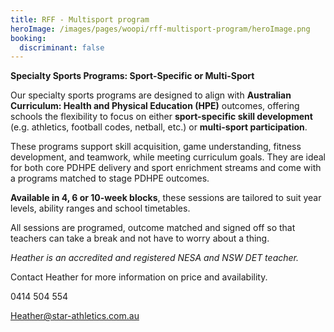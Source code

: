 ```yaml
---
title: RFF - Multisport program
heroImage: /images/pages/woopi/rff-multisport-program/heroImage.png
booking:
  discriminant: false
---
```

**Specialty Sports Programs: Sport-Specific or Multi-Sport**

Our specialty sports programs are designed to align with **Australian Curriculum: Health and Physical Education (HPE)** outcomes, offering schools the flexibility to focus on either **sport-specific skill development** (e.g. athletics, football codes, netball, etc.) or **multi-sport participation**.

These programs support skill acquisition, game understanding, fitness development, and teamwork, while meeting curriculum goals. They are ideal for both core PDHPE delivery and sport enrichment streams and come with a programs matched to stage PDHPE outcomes.

**Available in 4, 6 or 10-week blocks**, these sessions are tailored to suit year levels, ability ranges and school timetables.

All sessions are programed, outcome matched and signed off so that teachers can take a break and not have to worry about a thing.&#x20;

*Heather is an accredited and registered NESA and NSW DET teacher.*&#x20;

Contact Heather for more information on price and availability.

0414 504 554

[Heather@star-athletics.com.au](mailto:Heather@star-athletics.com.au)
